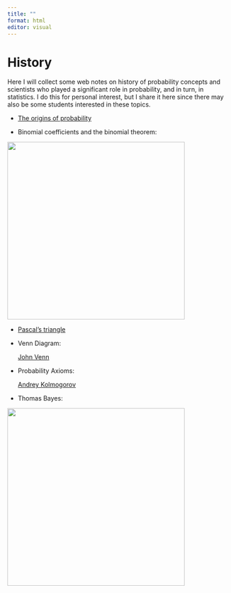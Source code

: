 ```yaml
---
title: ""
format: html
editor: visual
---
```


# History

Here I will collect some web notes on history of probability concepts and scientists who played a significant role in probability, and in turn, in statistics. I do this for personal interest, but I share it here since there may also be some students interested in these topics.

-   [The origins of probability](https://timesofmalta.com/articles/the-origins-of-probability.684474)

-   Binomial coefficients and the binomial theorem:

[![](images/cardano.png){fig-align="center" width="400"}](https://twitter.com/HOS_ASA)

-   [Pascal's triangle](https://en.wikipedia.org/wiki/Pascal%27s_triangle)

-   Venn Diagram:

    [John Venn](https://en.wikipedia.org/wiki/John_Venn)

-   Probability Axioms:

    [Andrey Kolmogorov](https://en.wikipedia.org/wiki/Andrey_Kolmogorov)

-   Thomas Bayes:

[![](images/bayes.png){fig-align="center" width="400"}](https://tr.wikipedia.org/wiki/Thomas_Bayes)